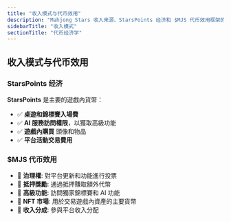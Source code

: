 ```yaml
---
title: "收入模式与代币效用"
description: "Mahjong Stars 收入来源、StarsPoints 经济和 $MJS 代币效用框架的全面概述"
sidebarTitle: "收入模式"
sectionTitle: "代币经济学"
---
```


## 收入模式与代币效用

### StarsPoints 经济
**StarsPoints** 是主要的遊戲內貨幣：
- ✅ **桌遊和錦標賽入場費**
- ✅ **AI 服務訪問權限**，以獲取高級功能
- ✅ **遊戲內購買** 頭像和物品
- ✅ **平台活動交易費用**

### $MJS 代币效用
- 🎯 **治理權**: 對平台更新和功能進行投票
- 🎯 **抵押獎勵**: 通過抵押賺取額外代幣
- 🎯 **高級功能**: 訪問獨家錦標賽和 AI 功能
- 🎯 **NFT 市場**: 用於交易遊戲內資產的主要貨幣
- 🎯 **收入分成**: 參與平台收入分配